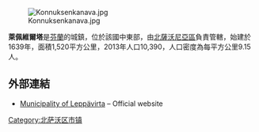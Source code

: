 [[Image:Konnuksenkanava.jpg|right]]

{{coord|62|29|30|N|27|47|15|E|region:FI_type:city(10967)|display=title}}

'''萊佩維爾塔'''是[[芬蘭|芬蘭]]的城鎮，位於該國中東部，由[[北薩沃尼亞區|北薩沃尼亞區]]負責管轄，始建於1639年，面積1,520平方公里，2013年人口10,390，人口密度為每平方公里9.15人。

==外部連結==
{{commonscat|Leppävirta}}

* [https://web.archive.org/web/20130731052818/http://www.leppavirta.fi/index.php?id=252 Municipality of Leppävirta] – Official website

{{Finland-geo-stub}}
[[Category:北萨沃区市镇|Category:北萨沃区市镇]]